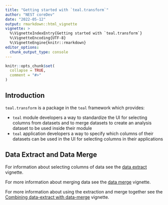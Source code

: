 ```yaml
---
title: "Getting started with `teal.transform`"
author: "NEST coreDev"
date: "2022-05-12"
output: rmarkdown::html_vignette
vignette: >
  %\VignetteIndexEntry{Getting started with `teal.transform`}
  %\VignetteEncoding{UTF-8}
  %\VignetteEngine{knitr::rmarkdown}
editor_options:
  chunk_output_type: console
---
```


```r
knitr::opts_chunk$set(
  collapse = TRUE,
  comment = "#>"
)
```

## Introduction

`teal.transform` is a package in the `teal` framework which provides:

- `teal` module developers a way to standardize the UI for selecting columns from datasets and to merge datasets
to create an analysis dataset to be used inside their module
- `teal` application developers a way to specify which columns of their datasets can be used in the UI for selecting
columns in their applications

## Data Extract and Data Merge

For information about selecting columns of data see the [data extract](data-extract.html) vignette.

For more information about merging data see the [data merge](data-merge.html) vignette.

For more information about using the extraction and merge together see the [Combining data-extract with data-merge](data-extract-merge.html) vignette.
